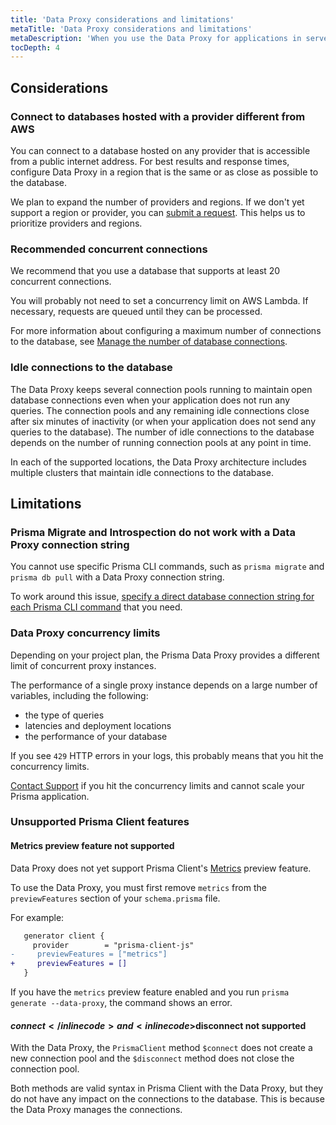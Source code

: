 ```yaml
---
title: 'Data Proxy considerations and limitations'
metaTitle: 'Data Proxy considerations and limitations'
metaDescription: 'When you use the Data Proxy for applications in serverless and edge runtimes, bear in mind a few considerations and learn about the current limitations.'
tocDepth: 4
---
```


## Considerations

### Connect to databases hosted with a provider different from AWS

You can connect to a database hosted on any provider that is accessible from a public internet address. For best results and response times, configure Data Proxy in a region that is the same or as close as possible to the database.

We plan to expand the number of providers and regions. If we don't yet support a region or provider, you can [submit a request](https://pris.ly/proxy-new-region). This helps us to prioritize providers and regions.

### Recommended concurrent connections

We recommend that you use a database that supports at least 20 concurrent connections.

You will probably not need to set a concurrency limit on AWS Lambda. If necessary, requests are queued until they can be processed.

For more information about configuring a maximum number of connections to the database, see [Manage the number of database connections](/platform/classic-projects/data-proxy/use-data-proxy#manage-the-number-of-database-connections).

### Idle connections to the database

The Data Proxy keeps several connection pools running to maintain open database connections even when your application does not run any queries. The connection pools and any remaining idle connections close after six minutes of inactivity (or when your application does not send any queries to the database). The number of idle connections to the database depends on the number of running connection pools at any point in time.

In each of the supported locations, the Data Proxy architecture includes multiple clusters that maintain idle connections to the database.

## Limitations

### Prisma Migrate and Introspection do not work with a Data Proxy connection string

You cannot use specific Prisma CLI commands, such as `prisma migrate` and `prisma db pull` with a Data Proxy connection string.

To work around this issue, [specify a direct database connection string for each Prisma CLI command](/platform/classic-projects/data-proxy/prisma-cli-with-data-proxy) that you need.

### Data Proxy concurrency limits

Depending on your project plan, the Prisma Data Proxy provides a different limit of concurrent proxy instances.

The performance of a single proxy instance depends on a large number of variables, including the following:

- the type of queries
- latencies and deployment locations
- the performance of your database

If you see `429` HTTP errors in your logs, this probably means that you hit the concurrency limits.

[Contact Support](/platform/classic-projects/support) if you hit the concurrency limits and cannot scale your Prisma application.

### Unsupported Prisma Client features

#### Metrics preview feature not supported

Data Proxy does not yet support Prisma Client's [Metrics](/orm/prisma-client/observability-and-logging/metrics) preview feature.

To use the Data Proxy, you must first remove `metrics` from the `previewFeatures` section of your `schema.prisma` file.

For example:

```diff
   generator client {
     provider        = "prisma-client-js"
-     previewFeatures = ["metrics"]
+     previewFeatures = []
   }
```

If you have the `metrics` preview feature enabled and you run `prisma generate --data-proxy`, the command shows an error.

#### <inlinecode>$connect</inlinecode> and <inlinecode>$disconnect</inlinecode> not supported

With the Data Proxy, the `PrismaClient` method `$connect` does not create a new connection pool and the `$disconnect` method does not close the connection pool.

Both methods are valid syntax in Prisma Client with the Data Proxy, but they do not have any impact on the connections to the database. This is because the Data Proxy manages the connections.
